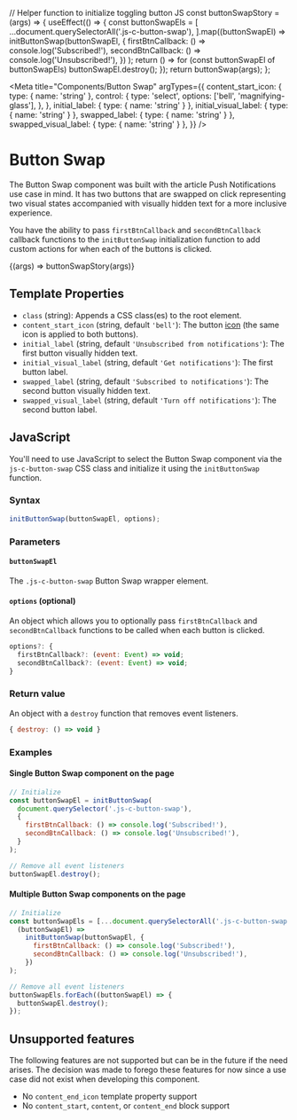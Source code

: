 // Helper function to initialize toggling button JS
const buttonSwapStory = (args) => {
  useEffect(() => {
    const buttonSwapEls = [
      ...document.querySelectorAll('.js-c-button-swap'),
    ].map((buttonSwapEl) =>
      initButtonSwap(buttonSwapEl, {
        firstBtnCallback: () => console.log('Subscribed!'),
        secondBtnCallback: () => console.log('Unsubscribed!'),
      })
    );
    return () =>
      for (const buttonSwapEl of buttonSwapEls) buttonSwapEl.destroy();
  });
  return buttonSwap(args);
};

<Meta
  title="Components/Button Swap"
  argTypes={{
    content_start_icon: {
      type: { name: 'string' },
      control: {
        type: 'select',
        options: ['bell', 'magnifying-glass'],
      },
    },
    initial_label: { type: { name: 'string' } },
    initial_visual_label: { type: { name: 'string' } },
    swapped_label: { type: { name: 'string' } },
    swapped_visual_label: { type: { name: 'string' } },
  }}
/>

# Button Swap

The Button Swap component was built with the article Push Notifications use case in mind. It has two buttons that are swapped on click representing two visual states accompanied with visually hidden text for a more inclusive experience.

You have the ability to pass `firstBtnCallback` and `secondBtnCallback` callback functions to the `initButtonSwap` initialization function to add custom actions for when each of the buttons is clicked.

<Canvas>
  <Story
    name="Default"
    inline={false}
    args={{
      initial_label: 'Notifications have been turned off.',
      initial_visual_label: 'Give me all the notifications!',
      swapped_label: 'Notifications have been turned on.',
      swapped_visual_label: 'Just kidding, stop notifications, please.',
    }}
    parameters={{
      docs: {
        source: {
          code: makeTwigInclude(
            '@cloudfour/components/button-swap/button-swap.twig',
            {
              initial_label: 'Notifications have been turned off.',
              initial_visual_label: 'Give me all the notifications!',
              swapped_label: 'Notifications have been turned on.',
              swapped_visual_label: 'Just kidding, stop notifications, please.',
            }
          ),
        },
      },
    }}
  >
    {(args) => buttonSwapStory(args)}
  </Story>
</Canvas>

## Template Properties

- `class` (string): Appends a CSS class(es) to the root element.
- `content_start_icon` (string, default `'bell'`): The button [icon](/docs/design-icons--page) (the same icon is applied to both buttons).
- `initial_label` (string, default `'Unsubscribed from notifications'`): The first button visually hidden text.
- `initial_visual_label` (string, default `'Get notifications'`): The first button label.
- `swapped_label` (string, default `'Subscribed to notifications'`): The second button visually hidden text.
- `swapped_visual_label` (string, default `'Turn off notifications'`): The second button label.

## JavaScript

You'll need to use JavaScript to select the Button Swap component via the `js-c-button-swap` CSS class and initialize it using the `initButtonSwap` function.

### Syntax

```js
initButtonSwap(buttonSwapEl, options);
```

### Parameters

#### `buttonSwapEl`

The `.js-c-button-swap` Button Swap wrapper element.

#### `options` (optional)

An object which allows you to optionally pass `firstBtnCallback` and `secondBtnCallback` functions to be called when each button is clicked.

```js
options?: {
  firstBtnCallback?: (event: Event) => void;
  secondBtnCallback?: (event: Event) => void;
}
```

### Return value

An object with a `destroy` function that removes event listeners.

```js
{ destroy: () => void }
```

### Examples

#### Single Button Swap component on the page

```js
// Initialize
const buttonSwapEl = initButtonSwap(
  document.querySelector('.js-c-button-swap'),
  {
    firstBtnCallback: () => console.log('Subscribed!'),
    secondBtnCallback: () => console.log('Unsubscribed!'),
  }
);

// Remove all event listeners
buttonSwapEl.destroy();
```

#### Multiple Button Swap components on the page

```js
// Initialize
const buttonSwapEls = [...document.querySelectorAll('.js-c-button-swap')].map(
  (buttonSwapEl) =>
    initButtonSwap(buttonSwapEl, {
      firstBtnCallback: () => console.log('Subscribed!'),
      secondBtnCallback: () => console.log('Unsubscribed!'),
    })
);

// Remove all event listeners
buttonSwapEls.forEach((buttonSwapEl) => {
  buttonSwapEl.destroy();
});
```

## Unsupported features

The following features are not supported but can be in the future if the need arises. The decision was made to forego these features for now since a use case did not exist when developing this component.

- No `content_end_icon` template property support
- No `content_start`, `content`, or `content_end` block support
